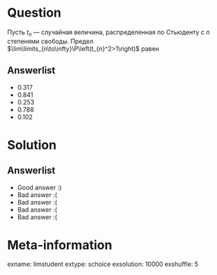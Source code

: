 Question
========

Пусть $t_n$ — случайная величина, распределенная по Стьюденту с $n$ степенями свободы. 
Предел $\lim\limits_{n\to\infty}\P\left(t_{n}^2>1\right)$ равен

Answerlist
----------
*  $0.317$
*  $0.841$
*  $0.253$
*  $0.788$
*  $0.102$

Solution
========

Answerlist
----------
*  Good answer :)
*  Bad answer :(
*  Bad answer :(
*  Bad answer :(
*  Bad answer :(

Meta-information
================
exname: limstudent
extype: schoice
exsolution: 10000
exshuffle: 5
